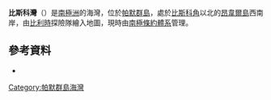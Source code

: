 {{coord|64|48|0|S|63|50|0|W|display=title}}

'''比斯科灣'''（{{lang-en|Biscoe Bay}}）是[[南極洲|南極洲]]的海灣，位於[[帕默群島|帕默群島]]，處於[[比斯科角|比斯科角]]以北的[[昂韋爾島|昂韋爾島]]西南岸，由[[比利時|比利時]]探險隊繪入地圖，現時由[[南極條約體系|南極條約體系]]管理。

==參考資料==
*{{gnis|type=antarid|1418}}

{{DEFAULTSORT:Biscoe Bay}}
[[Category:帕默群島海灣|Category:帕默群島海灣]]


{{PalmerArchipelago-geo-stub}}
